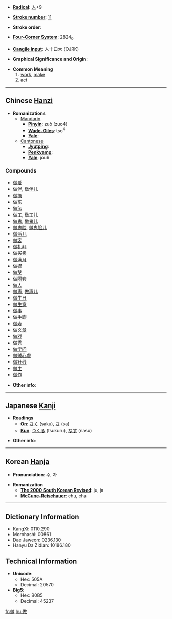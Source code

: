 * '''[[Wiktionary:Chinese radical index| Radical]]''': [[Wiktionary:Chinese radical index 人|人]]+9

* '''[[Wiktionary:Chinese total strokes index|Stroke number]]''': [[Wiktionary:Chinese total strokes index 11|11]]

* '''Stroke order''': 

* '''[[Wiktionary:Chinese four corner index|Four-Corner System]]''': 2824<sub>0</sub>

* '''[[Wiktionary:Chinese Cangjie index|Cangjie input]]''': 人十口大 (OJRK)

* '''Graphical Significance and Origin''': 

* '''Common Meaning'''
*#[[work]], [[make]]
*# [[act]]


----

== Chinese [[Hanzi]] ==

* '''Romanizations'''
** [[Mandarin]]
*** '''[[Pinyin]]''': zuò (zuo4)
*** '''[[Wade-Giles]]''': tso<sup>4</sup>
*** '''[[Yale]]''': 
**[[Cantonese]]
***'''[[Jyutping]]''':
***'''[[Penkyamp]]''': 
***'''[[Yale]]''': jou6

===Compounds===
*[[做爱]]
*[[做伴]], [[做伴儿]]
*[[做操]]
*[[做东]]
*[[做法]]
*[[做工]], [[做工儿]]
*[[做鬼]], [[做鬼儿]]
*[[做鬼脸]], [[做鬼脸儿]]
*[[做活儿]]
*[[做客]]
*[[做礼拜]]
*[[做买卖]]
*[[做满月]]
*[[做媒]]
*[[做梦]]
*[[做圈套]]
*[[做人]]
*[[做声]], [[做声儿]]
*[[做生日]]
*[[做生意]]
*[[做事]]
*[[做手脚]]
*[[做寿]]
*[[做文章]]
*[[做戏]]
*[[做秀]]
*[[做学问]]
*[[做贼心虚]]
*[[做针线]]
*[[做主]]
*[[做作]]

* '''Other info''': 

----

== Japanese [[Kanji]] ==

* '''Readings'''
** '''[[On]]''': [[さく]] (saku), [[さ]] (sa)
** '''[[Kun]]''': [[つくる]] (tsukuru), [[なす]] (nasu)

* '''Other info''':  

----

== Korean [[Hanja]] ==

* '''Pronunciation''': 주, 자

* '''Romanization'''
** '''[[The 2000 South Korean Revised Romanization|The 2000 South Korean Revised]]''': ju, ja
** '''[[McCune-Reischauer]]''': chu, cha

----

== Dictionary Information ==

* KangXi: 0110.290
* Morohashi: 00861
* Dae Jaweon: 0236.130
* Hanyu Da Zidian: 10186.180

== Technical Information ==

* '''Unicode''':
** Hex: 505A
** Decimal: 20570
* '''Big5''':
** Hex: B0B5
** Decimal: 45237

[[fr:做]]
[[hu:做]]